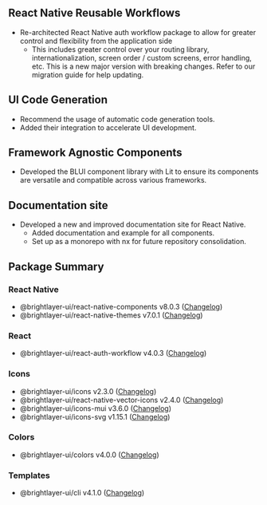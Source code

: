 
## React Native Reusable Workflows

-   Re-architected React Native auth workflow package to allow for greater control and flexibility from the application side
    -   This includes greater control over your routing library, internationalization, screen order / custom screens, error handling, etc. This is a new major version with breaking changes. Refer to our migration guide for help updating.

## UI Code Generation

-   Recommend the usage of automatic code generation tools.
-   Added their integration to accelerate UI development.

## Framework Agnostic Components

-   Developed the BLUI component library with Lit to ensure its components are versatile and compatible across various frameworks.

## Documentation site

-   Developed a new and improved documentation site for React Native.
    -  Added documentation and example for all components.​
    -  Set up as a monorepo with nx for future repository consolidation. 

## Package Summary

### React Native

-   @brightlayer-ui/react-native-components v8.0.3 ([Changelog](https://github.com/etn-ccis/blui-react-native-component-library/blob/master/CHANGELOG.md))
-   @brightlayer-ui/react-native-themes v7.0.1 ([Changelog](https://github.com/etn-ccis/blui-react-native-themes/blob/master/CHANGELOG.md))

### React

-   @brightlayer-ui/react-auth-workflow v4.0.3 ([Changelog](https://github.com/etn-ccis/blui-react-workflows/blob/master/login-workflow/CHANGELOG.md))

### Icons

-   @brightlayer-ui/icons v2.3.0 ([Changelog](https://github.com/etn-ccis/blui-icons/blob/master/packages/icon-font/CHANGELOG.md))
-   @brightlayer-ui/react-native-vector-icons v2.4.0 ([Changelog](https://github.com/etn-ccis/blui-icons/blob/master/packages/rn-vector/CHANGELOG.md))
-   @brightlayer-ui/icons-mui v3.6.0 ([Changelog](https://github.com/etn-ccis/blui-icons/blob/master/packages/mui/CHANGELOG.md))
-   @brightlayer-ui/icons-svg v1.15.1 ([Changelog](https://github.com/etn-ccis/blui-icons/blob/master/packages/svg/CHANGELOG.md))

### Colors

-   @brightlayer-ui/colors v4.0.0 ([Changelog](https://github.com/etn-ccis/blui-colors/blob/master/CHANGELOG.md))

### Templates

-   @brightlayer-ui/cli v4.1.0 ([Changelog](https://github.com/etn-ccis/blui-cli/blob/master/CHANGELOG.md))